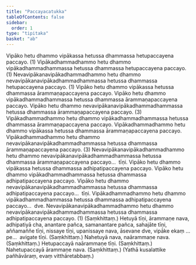 ```yaml
---
title: "Paccayacatukka"
tableOfContents: false
sidebar:
  order: 1
type: "tipitaka"
basket: "ab"
---
```



<DynamicBreadcrumb />

<Division number="39">

<Paragraph number="128">
Vipāko hetu dhammo vipākassa hetussa dhammassa hetupaccayena paccayo. (1)
</Paragraph>

<Paragraph number="129">
Vipākadhammadhammo hetu dhammo vipākadhammadhammassa hetussa dhammassa hetupaccayena paccayo. (1)
</Paragraph>

<Paragraph number="130">
Nevavipākanavipākadhammadhammo hetu dhammo nevavipākanavipākadhammadhammassa hetussa dhammassa hetupaccayena paccayo. (1)
</Paragraph>

</Division>
<Division number="40">

<Paragraph number="131">
Vipāko hetu dhammo vipākassa hetussa dhammassa ārammaṇapaccayena paccayo. Vipāko hetu dhammo vipākadhammadhammassa hetussa dhammassa ārammaṇapaccayena paccayo. Vipāko hetu dhammo nevavipākanavipākadhammadhammassa hetussa dhammassa ārammaṇapaccayena paccayo. (3)
</Paragraph>

<Paragraph number="132">
Vipākadhammadhammo hetu dhammo vipākadhammadhammassa hetussa dhammassa ārammaṇapaccayena paccayo. Vipākadhammadhammo hetu dhammo vipākassa hetussa dhammassa ārammaṇapaccayena paccayo. Vipākadhammadhammo hetu dhammo nevavipākanavipākadhammadhammassa hetussa dhammassa ārammaṇapaccayena paccayo. (3)
</Paragraph>

<Paragraph number="133">
Nevavipākanavipākadhammadhammo hetu dhammo nevavipākanavipākadhammadhammassa hetussa dhammassa ārammaṇapaccayena paccayo…  tīṇi.
</Paragraph>

</Division>
<Division number="41">

<Paragraph number="134">
Vipāko hetu dhammo vipākassa hetussa dhammassa adhipatipaccayena paccayo. Vipāko hetu dhammo vipākadhammadhammassa hetussa dhammassa adhipatipaccayena paccayo. Vipāko hetu dhammo nevavipākanavipākadhammadhammassa hetussa dhammassa adhipatipaccayena paccayo…  tīṇi.
</Paragraph>

<Paragraph number="135">
Vipākadhammadhammo hetu dhammo vipākadhammadhammassa hetussa dhammassa adhipatipaccayena paccayo…  dve.
</Paragraph>

<Paragraph number="136">
Nevavipākanavipākadhammadhammo hetu dhammo nevavipākanavipākadhammadhammassa hetussa dhammassa adhipatipaccayena paccayo. (1) (Saṃkhittaṃ.)
</Paragraph>

</Division>
<Division number="42">

<Paragraph number="137">
Hetuyā tīṇi, ārammaṇe nava, adhipatiyā cha, anantare pañca, samanantare pañca, sahajāte tīṇi, aññamaññe tīṇi, nissaye tīṇi, upanissaye nava, āsevane dve, vipāke ekaṃ …pe…  avigate tīṇi. (Saṃkhittaṃ.)
</Paragraph>

<Paragraph number="138">
Nahetuyā nava, naārammaṇe nava. (Saṃkhittaṃ.)
</Paragraph>

<Paragraph number="139">
Hetupaccayā naārammaṇe tīṇi. (Saṃkhittaṃ.)
</Paragraph>

<Paragraph number="140">
Nahetupaccayā ārammaṇe nava. (Saṃkhittaṃ.)
</Paragraph>

<Paragraph number="141">
(Yathā kusalattike pañhāvāraṃ, evaṃ vitthāretabbaṃ.)
</Paragraph>
</Division>